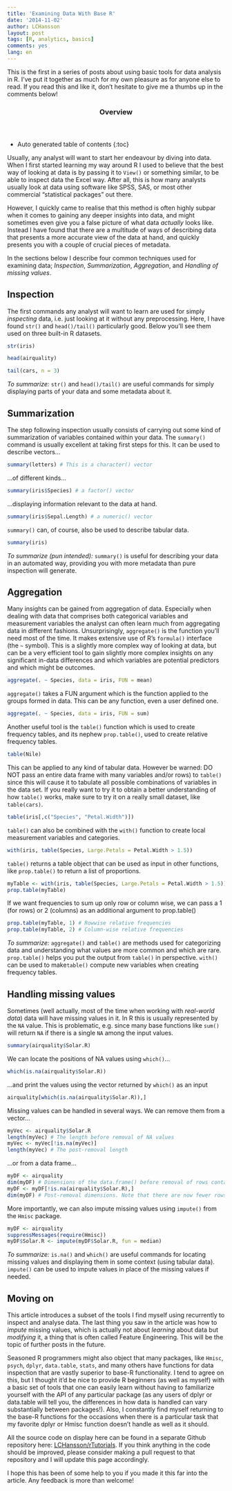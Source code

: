 ```yaml
---
title: 'Examining Data With Base R'
date: '2014-11-02'
author: LCHansson
layout: post
tags: [R, analytics, basics]
comments: yes
lang: en
---
```


This is the first in a series of posts about using basic tools for data analysis in R. I've put it together as much for my own pleasure as for anyone else to read. If you read this and like it, don't hesitate to give me a thumbs up in the comments below!


<section id="table-of-contents" class="toc">
  <header>
    <h3>Overview</h3>
  </header>
<div id="drawer" markdown="1">
*  Auto generated table of contents
{:toc}
</div>
</section><!-- /#table-of-contents -->


Usually, any analyst will want to start her endeavour by diving into data. When I first started learning my way around R I used to believe that the best way of looking at data is by passing it to `View()` or something similar, to be able to inspect data the Excel way. After all, this is how many analysts usually look at data using software like SPSS, SAS, or most other commercial "statistical packages" out there.

However, I quickly came to realise that this method is often highly subpar when it comes to gaining any deeper insights into data, and might sometimes even give you a false picture of what data _actually_ looks like. Instead I have found that there are a multitude of ways of describing data that presents a more accurate view of the data at hand, and quickly presents you with a couple of crucial pieces of metadata.

In the sections below I describe four common techniques used for examining data; _Inspection_, _Summarization_, _Aggregation_, and _Handling of missing values_.


## Inspection

The first commands any analyst will want to learn are used for simply _inspecting_ data, i.e. just looking at it without any preprocessing. Here, I have found `str()` and `head()/tail()` particularly good. Below you'll see them used on three built-in R datasets.

```r
str(iris)
```

```r
head(airquality)
```

```r
tail(cars, n = 3)
```

*To summarize:* `str()` and `head()/tail()` are useful commands for simply displaying parts of your data and some metadata about it.


## Summarization

The step following inspection usually consists of carrying out some kind of summarization of variables contained within your data. The `summary()` command is usually excellent at taking first steps for this. It can be used to describe vectors...

```r
summary(letters) # This is a character() vector
```

...of different kinds...
```r
summary(iris$Species) # a factor() vector
```

...displaying information relevant to the data at hand.
```r
summary(iris$Sepal.Length) # a numeric() vector
```

`summary()` can, of course, also be used to describe tabular data.
```r
summary(iris)
```

*To summarize (pun intended):* `summary()` is useful for describing your data in an automated way, providing you with more metadata than pure inspection will generate.


## Aggregation

Many insights can be gained from aggregation of data. Especially when dealing with data that comprises both categorical variables and measurement variables the analyst can often learn much from aggregating data in different fashions. Unsurprisingly, `aggregate()` is the function you'll need most of the time. It makes extensive use of R's `formula()` interface (the `~` symbol). This is a slightly more complex way of looking at data, but can be a very efficient tool to gain slightly more complex insights on any significant in-data differences and which variables are potential predictors and which might be outcomes.

```r
aggregate(. ~ Species, data = iris, FUN = mean)
```

`aggregate()` takes a FUN argument which is the function applied to the groups formed in data. This can be any function, even a user defined one.

```r
aggregate(. ~ Species, data = iris, FUN = sum)
```

Another useful tool is the `table()` function which is used to create frequency tables, and its nephew `prop.table()`, used to create relative frequency tables.

```r
table(Nile)
```

This can be applied to any kind of tabular data. However be warned: DO NOT pass an entire data frame with many variables and/or rows) to `table()` since this will cause it to tabulate all possible combinations of variables in the data set. If you really want to try it to obtain a better understanding of how `table()` works, make sure to try it on a really small dataset, like `table(cars)`.

```r
table(iris[,c("Species", "Petal.Width")])
```

`table()` can also be combined with the `with()` function to create local measurement variables and categories.
```r
with(iris, table(Species, Large.Petals = Petal.Width > 1.5))
```

`table()` returns a table object that can be used as input in other functions, like `prop.table()` to return a list of proportions.
```r
myTable <- with(iris, table(Species, Large.Petals = Petal.Width > 1.5))
prop.table(myTable)
```

If we want frequencies to sum up only row or column wise, we can pass a 1 (for rows) or 2 (columns) as an additional argument to prop.table()
```r
prop.table(myTable, 1) # Rowwise relative frequencies
prop.table(myTable, 2) # Column-wise relative frequencies
```

*To summarize:* `aggregate()` and `table()` are methods used for categorizing data and understanding what values are more common and which are rare. `prop.table()` helps you put the output from `table()` in perspective. `with()` can be used to make`table()` compute new variables when creating frequency tables.


## Handling missing values

Sometimes (well actually, most of the time when working with _real-world data_) data will have missing values in it. In R this is usually represented by the `NA` value. This is problematic, e.g. since many base functions like `sum()` will return `NA` if there is a single `NA` among the input values.

```r
summary(airquality$Solar.R)
```

We can locate the positions of NA values using `which()`...
```r
which(is.na(airquality$Solar.R))
```

...and print the values using the vector returned by `which()` as an input
```r
airquality[which(is.na(airquality$Solar.R)),]
```

Missing values can be handled in several ways. We can remove them from a vector...
```r
myVec <- airquality$Solar.R
length(myVec) # The length before removal of NA values
myVec <- myVec[!is.na(myVec)]
length(myVec) # The post-removal length
```

...or from a data frame...
```r
myDF <- airquality
dim(myDF) # Dimensions of the data.frame() before removal of rows containing NA values
myDF <- myDF[!is.na(airquality$Solar.R),]
dim(myDF) # Post-removal dimensions. Note that there are now fewer rows.
```

More importantly, we can also impute missing values using `impute()` from the `Hmisc` package.
```r
myDF <- airquality
suppressMessages(require(Hmisc))
myDF$Solar.R <- impute(myDF$Solar.R, fun = median)
```

*To summarize:* `is.na()` and `which()` are useful commands for locating missing values and displaying them in some context (using tabular data). `impute()` can be used to impute values in place of the missing values if needed.

## Moving on

This article introduces a subset of the tools I find myself using recurrently to inspect and analyse data. The last thing you saw in the article was how to _impute_ missing values, which is actually not about _learning_ about data but _modifying_ it, a thing that is often called Feature Engineering. This will be the topic of further posts in the future.

Seasoned R programmers might also object that many packages, like `Hmisc`, `psych`, `dplyr`, `data.table`, `stats`, and many others have functions for data inspection that are vastly superior to base-R functionality. I tend to agree on this, but I thought it'd be nice to provide R beginners (as well as myself) with a basic set of tools that one can easily learn without having to familiarize yourself with the API of any particular package (as any users of dplyr or data.table will tell you, the differences in how data is handled can vary substantially between packages!). Also, I constantly find myself returning to the base-R functions for the occasions when there is a particular task that my favorite dplyr or Hmisc function doesn't handle as well as it should.

All the source code on display here can be found in a separate Github repository here: [LCHansson/rTutorials](https://github.com/LCHansson/rTutorials). If you think anything in the code should be improved, please consider making a pull request to that repository and I will update this page accordingly.

I hope this has been of some help to you if you made it this far into the article. Any feedback is more than welcome!
